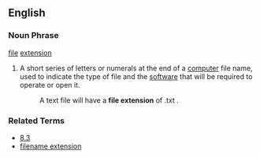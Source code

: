 ==English==
===Noun Phrase===
[[file]] [[extension]]
# A short series of letters or numerals at the end of a [[computer]] file name, used to indicate the type of file and the [[software]] that will be required to operate or open it.
#: A text file will have a '''file extension''' of .txt .
===Related Terms===
*[[8.3]]
*[[filename extension]]
{{Wikipedia}}